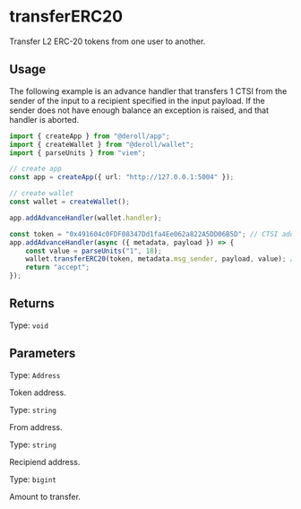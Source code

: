 # transferERC20

Transfer L2 ERC-20 tokens from one user to another.

## Usage

The following example is an advance handler that transfers 1 CTSI from the sender of the input to a recipient specified in the input payload.
If the sender does not have enough balance an exception is raised, and that handler is aborted.

```ts twoslash
import { createApp } from "@deroll/app";
import { createWallet } from "@deroll/wallet";
import { parseUnits } from "viem";

// create app
const app = createApp({ url: "http://127.0.0.1:5004" });

// create wallet
const wallet = createWallet();

app.addAdvanceHandler(wallet.handler);

const token = "0x491604c0FDF08347Dd1fa4Ee062a822A5DD06B5D"; // CTSI address
app.addAdvanceHandler(async ({ metadata, payload }) => {
    const value = parseUnits("1", 18);
    wallet.transferERC20(token, metadata.msg_sender, payload, value); // [!code focus]
    return "accept";
});
```

## Returns

Type: `void`

## Parameters

Type: `Address`

Token address.

Type: `string`

From address.

Type: `string`

Recipiend address.

Type: `bigint`

Amount to transfer.

